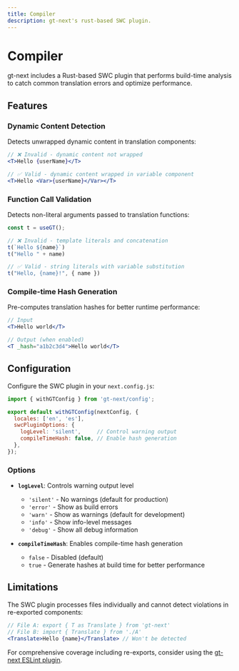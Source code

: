 ```yaml
---
title: Compiler
description: gt-next's rust-based SWC plugin.
---
```


# Compiler

gt-next includes a Rust-based SWC plugin that performs build-time analysis to catch common translation errors and optimize performance.

## Features

### Dynamic Content Detection
Detects unwrapped dynamic content in translation components:

```jsx
// ❌ Invalid - dynamic content not wrapped
<T>Hello {userName}</T>

// ✅ Valid - dynamic content wrapped in variable component  
<T>Hello <Var>{userName}</Var></T>
```

### Function Call Validation
Detects non-literal arguments passed to translation functions:

```jsx
const t = useGT();

// ❌ Invalid - template literals and concatenation
t(`Hello ${name}`)
t("Hello " + name)

// ✅ Valid - string literals with variable substitution
t("Hello, {name}!", { name })
```

### Compile-time Hash Generation
Pre-computes translation hashes for better runtime performance:

```jsx
// Input
<T>Hello world</T>

// Output (when enabled)
<T _hash="a1b2c3d4">Hello world</T>
```

## Configuration

Configure the SWC plugin in your `next.config.js`:

```javascript
import { withGTConfig } from 'gt-next/config';

export default withGTConfig(nextConfig, {
  locales: ['en', 'es'],
  swcPluginOptions: {
    logLevel: 'silent',     // Control warning output
    compileTimeHash: false, // Enable hash generation
  },
});
```

### Options

- **`logLevel`**: Controls warning output level
  - `'silent'` - No warnings (default for production)
  - `'error'` - Show as build errors
  - `'warn'` - Show as warnings (default for development)
  - `'info'` - Show info-level messages
  - `'debug'` - Show all debug information

- **`compileTimeHash`**: Enables compile-time hash generation
  - `false` - Disabled (default)
  - `true` - Generate hashes at build time for better performance

## Limitations

The SWC plugin processes files individually and cannot detect violations in re-exported components:

```jsx
// File A: export { T as Translate } from 'gt-next'
// File B: import { Translate } from './A'
<Translate>Hello {name}</Translate> // Won't be detected
```

For comprehensive coverage including re-exports, consider using the [gt-next ESLint plugin](/docs/next-lint).